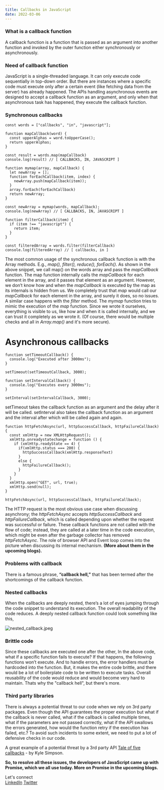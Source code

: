 ```yaml
---
title: Callbacks in JavaScript
date: 2022-03-06
---
```


### What is a callback function
A callback function is a function that is passed as an argument into another function and invoked by the outer function either synchronously or asynchronously.

### Need of callback function
JavaScript is a single-threaded language. It can only execute code sequentially in top-down order. But there are instances where a specific code must execute only after a certain event (like fetching data from the server) has already happened. The APIs handling asynchronous events are designed to accept a callback function as an argument, and only when that asynchronous task has happened, they execute the callback function.

### Synchronous callbacks
```
const words = ["callbacks", "in", "javascript"];

function mapCallback(word) {
  const upperAlphas = word.toUpperCase();
  return upperAlphas;
}

const result = words.map(mapCallback)
console.log(result) // [ CALLBACKS, IN, JAVASCRIPT ]

function mymap(array, mapCallback) {
  let newArray = [];
  function forEachCallback(item, index) {
    newArray.push(mapCallback(item));
  }
  array.forEach(forEachCallback)
  return newArray;
}

const newArray = mymap(words, mapCallback);
console.log(newArray) // [ CALLBACKS, IN, JAVASCRIPT ]

function filterCallback(item) {
  if (item !== "javascript") {
    return item;
  }
}

const filteredArray = words.filter(filterCallback)
console.log(filteredArray) // [ callbacks, in ]
```
The most common usage of the synchronous callback function is with the Array methods. E.g., *map(), filter(), reduce(), forEach()*. As shown in the above snippet, we call map() on the words array and pass the *mapCallback* function. The map function internally calls the *mapCallback* for each element in the array, and it passes that element as an argument. However, we don’t know how and when the *mapCallback* is executed by the map as its internals is hidden from us. We completely trust that *map* would call our *mapCallback* for each element in the array, and surely it does, so no issues. A similar case happens with the *filter* method. The *mymap* function tries to mimic the execution of the *map* function. Since we wrote it ourselves, everything is visible to us, like how and when it is called internally, and we can trust it completely as we wrote it. (Of course, there would be multiple checks and all in *Array.map()* and it's more secure).

# Asynchronous callbacks

```
function setTimeoutCallback() {
  console.log("Executed after 3000ms");
}

setTimeout(setTimeoutCallback, 3000);

function setIntervalCallback() {
  console.log("Executes every 3000ms");
}

setInterval(setIntervalCallback, 3000);
```
setTimeout takes the callback function as an argument and the delay after it will be called. setInterval also takes the callback function as an argument and the interval after which will be called again and again.
```
function httpFetchAsync(url, httpSuccessCallback, httpFailureCallback) {
  const xmlHttp = new XMLHttpRequest();
  xmlHttp.onreadystatechange = function () {
    if (xmlHttp.readyState == 4) {
      if(xmlHttp.status === 200) {
        httpSuccessCallback(xmlHttp.responseText)
      }
      else {
        httpFailureCallback();
      }
    } 
  }
  xmlHttp.open("GET", url, true);
  xmlHttp.send(null);
}

httpFetchAsync(url, httpSuccessCallback, httpFailureCallback);
```
The HTTP request is the most obvious use case when discussing asynchrony; the *httpFetchAsync* accepts *httpSuccessCallback* and *httpFailureCallback*, which is called depending upon whether the request was successful or failure. These callback functions are not called with the flow of code; instead, they are called at a later time in the code execution, which might be even after the garbage collector has removed *httpFetchAsync*. The role of browser API and Event loop comes into the picture when discussing its internal mechanism. **(More about them in the upcoming blogs).**

### Problems with callback
There is a famous phrase, **“callback hell,”** that has been termed after the shortcomings of the callback function.
### Nested callbacks

When the callbacks are deeply nested, there’s a lot of eyes jumping through the code snippet to understand its execution. The overall readability of the code reduces.
A deeply nested callback function could look something like this,

![nested_callback.jpeg](https://cdn.hashnode.com/res/hashnode/image/upload/v1646570360491/NhHioiAtB.jpeg)

### Brittle code
Since these callbacks are executed one after the other, In the above code, what if a specific function fails to execute? If that happens, the following functions won’t execute. And to handle errors, the error handlers must be hardcoded into the function. But, it makes the entire code brittle, and there would be a lot of boilerplate code to be written to execute tasks. Overall reusability of the code would reduce and would become very hard to maintain. Thats why the "callback hell", but there's more.

### Third party libraries
There is always a potential threat to our code when we rely on 3rd party packages. Even though the API guarantees the proper execution but what if the callback is never called, what if the callback is called multiple times, what if the parameters are not passed correctly, what if the API swallows the errors generated, how would the function retry if the execution has failed, etc.? To avoid such incidents to some extent, we need to put a lot of defensive checks in our code.

A great example of a potential threat by a 3rd party API [Tale of five callbacks](https://github.com/getify/You-Dont-Know-JS/blob/1st-ed/async%20%26%20performance/ch2.md#tale-of-five-callbacks) - by Kyle Simpson.

**So, to resolve all these issues, the developers of JavaScript came up with Promise, which we all use today. More on Promise in the upcoming blogs.**

Let's connect <br />
[LinkedIn](https://www.linkedin.com/in/aditya-prabhat-4aa395184/)
[Twitter](https://twitter.com/AdityaPrabhat09)
